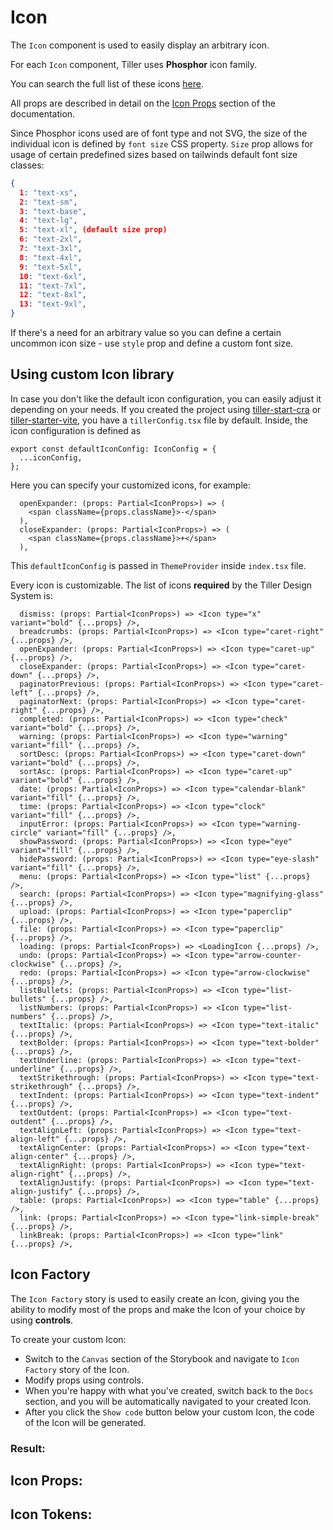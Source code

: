 

# Icon

The `Icon` component is used to easily display an arbitrary icon.

For each `Icon` component, Tiller uses **Phosphor** icon family.

You can search the full list of these icons [here](https://phosphoricons.com/).

All props are described in detail on the [Icon Props](#icon-props) section of the documentation.

Since Phosphor icons used are of font type and not SVG, the size of the individual icon is defined by `font size` CSS property. `Size` prop allows for usage of certain predefined sizes based on tailwinds default font size classes:

```json
{
  1: "text-xs",
  2: "text-sm",
  3: "text-base",
  4: "text-lg",
  5: "text-xl", (default size prop)
  6: "text-2xl",
  7: "text-3xl",
  8: "text-4xl",
  9: "text-5xl",
  10: "text-6xl",
  11: "text-7xl",
  12: "text-8xl",
  13: "text-9xl",
}
```

If there's a need for an arbitrary value so you can define a certain uncommon icon size - use `style` prop and define a custom font size.

## Using custom Icon library

In case you don't like the default icon configuration, you can easily adjust it depending on your needs. If you created the project using [tiller-start-cra](https://github.com/croz-ltd/tiller-start-cra) or [tiller-starter-vite](https://github.com/croz-ltd/tiller-starter-vite), you have a `tillerConfig.tsx` file by default.
Inside, the icon configuration is defined as
```tsx
export const defaultIconConfig: IconConfig = {
  ...iconConfig,
};
```

Here you can specify your customized icons, for example:
```tsx
  openExpander: (props: Partial<IconProps>) => (
    <span className={props.className}>-</span>
  ),
  closeExpander: (props: Partial<IconProps>) => (
    <span className={props.className}>+</span>
  ),
```
This `defaultIconConfig` is passed in `ThemeProvider` inside `index.tsx` file.

Every icon is customizable. The list of icons **required** by the Tiller Design System is:
```tsx
  dismiss: (props: Partial<IconProps>) => <Icon type="x" variant="bold" {...props} />,
  breadcrumbs: (props: Partial<IconProps>) => <Icon type="caret-right" {...props} />,
  openExpander: (props: Partial<IconProps>) => <Icon type="caret-up" {...props} />,
  closeExpander: (props: Partial<IconProps>) => <Icon type="caret-down" {...props} />,
  paginatorPrevious: (props: Partial<IconProps>) => <Icon type="caret-left" {...props} />,
  paginatorNext: (props: Partial<IconProps>) => <Icon type="caret-right" {...props} />,
  completed: (props: Partial<IconProps>) => <Icon type="check" variant="bold" {...props} />,
  warning: (props: Partial<IconProps>) => <Icon type="warning" variant="fill" {...props} />,
  sortDesc: (props: Partial<IconProps>) => <Icon type="caret-down" variant="bold" {...props} />,
  sortAsc: (props: Partial<IconProps>) => <Icon type="caret-up" variant="bold" {...props} />,
  date: (props: Partial<IconProps>) => <Icon type="calendar-blank" variant="fill" {...props} />,
  time: (props: Partial<IconProps>) => <Icon type="clock" variant="fill" {...props} />,
  inputError: (props: Partial<IconProps>) => <Icon type="warning-circle" variant="fill" {...props} />,
  showPassword: (props: Partial<IconProps>) => <Icon type="eye" variant="fill" {...props} />,
  hidePassword: (props: Partial<IconProps>) => <Icon type="eye-slash" variant="fill" {...props} />,
  menu: (props: Partial<IconProps>) => <Icon type="list" {...props} />,
  search: (props: Partial<IconProps>) => <Icon type="magnifying-glass" {...props} />,
  upload: (props: Partial<IconProps>) => <Icon type="paperclip" {...props} />,
  file: (props: Partial<IconProps>) => <Icon type="paperclip" {...props} />,
  loading: (props: Partial<IconProps>) => <LoadingIcon {...props} />,
  undo: (props: Partial<IconProps>) => <Icon type="arrow-counter-clockwise" {...props} />,
  redo: (props: Partial<IconProps>) => <Icon type="arrow-clockwise" {...props} />,
  listBullets: (props: Partial<IconProps>) => <Icon type="list-bullets" {...props} />,
  listNumbers: (props: Partial<IconProps>) => <Icon type="list-numbers" {...props} />,
  textItalic: (props: Partial<IconProps>) => <Icon type="text-italic" {...props} />,
  textBolder: (props: Partial<IconProps>) => <Icon type="text-bolder" {...props} />,
  textUnderline: (props: Partial<IconProps>) => <Icon type="text-underline" {...props} />,
  textStrikethrough: (props: Partial<IconProps>) => <Icon type="text-strikethrough" {...props} />,
  textIndent: (props: Partial<IconProps>) => <Icon type="text-indent" {...props} />,
  textOutdent: (props: Partial<IconProps>) => <Icon type="text-outdent" {...props} />,
  textAlignLeft: (props: Partial<IconProps>) => <Icon type="text-align-left" {...props} />,
  textAlignCenter: (props: Partial<IconProps>) => <Icon type="text-align-center" {...props} />,
  textAlignRight: (props: Partial<IconProps>) => <Icon type="text-align-right" {...props} />,
  textAlignJustify: (props: Partial<IconProps>) => <Icon type="text-align-justify" {...props} />,
  table: (props: Partial<IconProps>) => <Icon type="table" {...props} />,
  link: (props: Partial<IconProps>) => <Icon type="link-simple-break" {...props} />,
  linkBreak: (props: Partial<IconProps>) => <Icon type="link" {...props} />,
```

## Icon Factory

The `Icon Factory` story is used to easily create an Icon, giving you the
ability to modify most of the props and make the Icon of your choice by
using **controls**.

To create your custom Icon: <br />

- Switch to the `Canvas` section of the Storybook and navigate to `Icon Factory` story
of the Icon.
- Modify props using controls.
- When you're happy with what you've created, switch back to the `Docs` section, and you will be automatically
navigated to your created Icon.
- After you click the `Show code` button below your custom Icon, the code of the Icon will be generated.

### Result:

<Canvas>
    <Story id="component-library-icons-icon--icon-factory" />
</Canvas>

<Stories />

## Icon Props:

<ArgsTable of={Icon} />

## Icon Tokens:
<ThemeTokens component="Icon"/>
